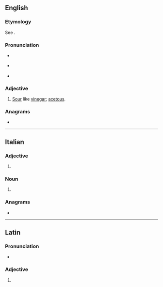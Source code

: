 ==English==

===Etymology===
See {{m|en|acetous}}.

===Pronunciation===
* {{a|RP}} {{IPA|en|/ˈæs.ɪ.təʊs/}}
* {{a|US}} {{IPA|en|/ˈæs.ɪ.toʊs/}}
* {{audio|en|en-us-acetose.ogg|Audio (US)}}

===Adjective===
{{en-adj}}

# [[sour|Sour]] like [[vinegar]]; [[acetous]].

===Anagrams===
* {{anagrams|en|a=aceeost|Acoetes|Acœtes|coatees}}

----

==Italian==

===Adjective===
{{head|it|adjective form}}

# {{adj form of|it|acetoso||f|p}}

===Noun===
{{head|it|noun plural form|g=f}}

# {{plural of|it|acetosa}}

===Anagrams===
* {{anagrams|it|a=aceeost|setaceo}}

----

==Latin==

===Pronunciation===
* {{la-IPA|acētōse}}

===Adjective===
{{la-adj-form|acētōse}}

# {{inflection of|la|acētōsus||voc|m|s}}